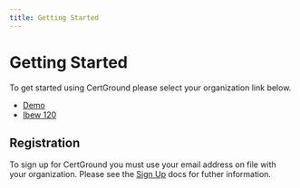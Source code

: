 ```yaml
---
title: Getting Started
---
```


# Getting Started

To get started using CertGround please select your organization link below.

- [Demo](https://demo.certground.com)
- [Ibew 120](https://ibew120.certground.com)

## Registration

To sign up for CertGround you must use your email address on file with your organization. Please see the [Sign Up](/docs/overview/sign-up) docs for futher information.
